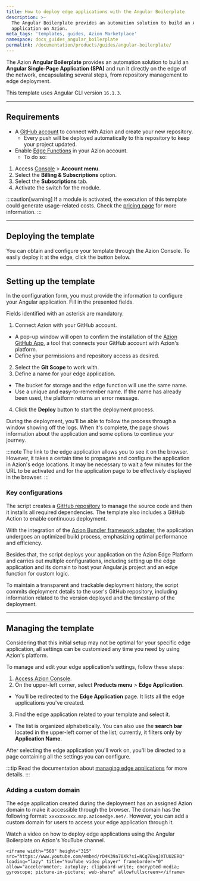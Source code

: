 ```yaml
---
title: How to deploy edge applications with the Angular Boilerplate
description: >-
  The Angular Boilerplate provides an automation solution to build an Angular
  application on Azion.
meta_tags: 'templates, guides, Azion Marketplace'
namespace: docs_guides_angular_boilerplate
permalink: /documentation/products/guides/angular-boilerplate/
---
```



<Tag severity="info" client:only="vue" value="Preview" />

The Azion **Angular Boilerplate** provides an automation solution to build an **Angular Single-Page Application (SPA)** and run it directly on the edge of the network, encapsulating several steps, from repository management to edge deployment.

This template uses Angular CLI version `16.1.3`.

---

## Requirements

- A [GitHub account](https://github.com/signup) to connect with Azion and create your new repository.
  - Every push will be deployed automatically to this repository to keep your project updated.
- Enable [Edge Functions](/en/documentation/products/build/edge-application/edge-functions/) in your Azion account.
    - To do so: 

1. Access [Console](https://console.azion.com) > **Account menu**.
2. Select the **Billing & Subscriptions** option.
3. Select the **Subscriptions** tab.
4. Activate the switch for the module.

:::caution[warning]
If a module is activated, the execution of this template could generate usage-related costs. Check the [pricing page](/en/documentation/products/pricing/) for more information.
:::

---

## Deploying the template

You can obtain and configure your template through the Azion Console. To easily deploy it at the edge, click the button below.

<LinkButton
    label="Deploy"
    link="https://console.azion.com/create/angular/angular-boilerplate"
    icon="ai ai-azion"
    icon-pos="left"
  />

---

## Setting up the template

In the configuration form, you must provide the information to configure your Angular application. Fill in the presented fields. 

Fields identified with an asterisk are mandatory.

1. Connect Azion with your GitHub account.
- A pop-up window will open to confirm the installation of the [Azion GitHub App](/en/documentation/products/guides/azion-github-app/), a tool that connects your GitHub account with Azion's platform.
- Define your permissions and repository access as desired.
2. Select the **Git Scope** to work with.
3. Define a name for your edge application.
- The bucket for storage and the edge function will use the same name.
- Use a unique and easy-to-remember name. If the name has already been used, the platform returns an error message.
4. Click the **Deploy** button to start the deployment process.

During the deployment, you'll be able to follow the process through a window showing off the logs. When it's complete, the page shows information about the application and some options to continue your journey.

:::note
The link to the edge application allows you to see it on the browser. However, it takes a certain time to propagate and configure the application in Azion's edge locations. It may be necessary to wait a few minutes for the URL to be activated and for the application page to be effectively displayed in the browser.
:::

### Key configurations

The script creates a [GitHub repository](https://github.com/aziontech/azion-samples/tree/dev/templates/angular-boilerplate) to manage the source code and then it installs all required dependencies. The template also includes a GitHub Action to enable continuous deployment.

With the integration of the [Azion Bundler framework adapter](/en/documentation/products/devtools/azion-edge-runtime/frameworks-compatibility/), the application undergoes an optimized build process, emphasizing optimal performance and efficiency.

Besides that, the script deploys your application on the Azion Edge Platform and carries out multiple configurations, including setting up the edge application and its domain to host your Angular.js project and an edge function for custom logic.

To maintain a transparent and trackable deployment history, the script commits deployment details to the user's GitHub repository, including information related to the version deployed and the timestamp of the deployment.

---

## Managing the template

Considering that this initial setup may not be optimal for your specific edge application, all settings can be customized any time you need by using Azion's platform.

To manage and edit your edge application's settings, follow these steps:

1. [Access Azion Console](https://console.azion.com).
2. On the upper-left corner, select **Products menu** > **Edge Application**.
- You'll be redirected to the **Edge Application** page. It lists all the edge applications you've created.
3. Find the edge application related to your template and select it.
- The list is organized alphabetically. You can also use the **search bar** located in the upper-left corner of the list; currently, it filters only by **Application Name**.

After selecting the edge application you'll work on, you'll be directed to a page containing all the settings you can configure.

:::tip
Read the documentation about [managing edge applications](/en/documentation/products/build/edge-application/first-steps/) for more details.
:::

### Adding a custom domain

The edge application created during the deployment has an assigned Azion domain to make it accessible through the browser. The domain has the following format: `xxxxxxxxxx.map.azionedge.net/`. However, you can add a custom domain for users to access your edge application through it.


<LinkButton link="/en/documentation/products/guides/configure-a-domain/" label="go to configuring a domain guide" severity="secondary" /> 

Watch a video on how to deploy edge applications using the Angular Boilerplate on Azion's YouTube channel.

	<iframe width="560" height="315" src="https://www.youtube.com/embed/rD4K39a70Xk?si=NCq7BvqJXTUU2ERQ" loading="lazy" title="YouTube video player" frameborder="0" allow="accelerometer; autoplay; clipboard-write; encrypted-media; gyroscope; picture-in-picture; web-share" allowfullscreen></iframe>



